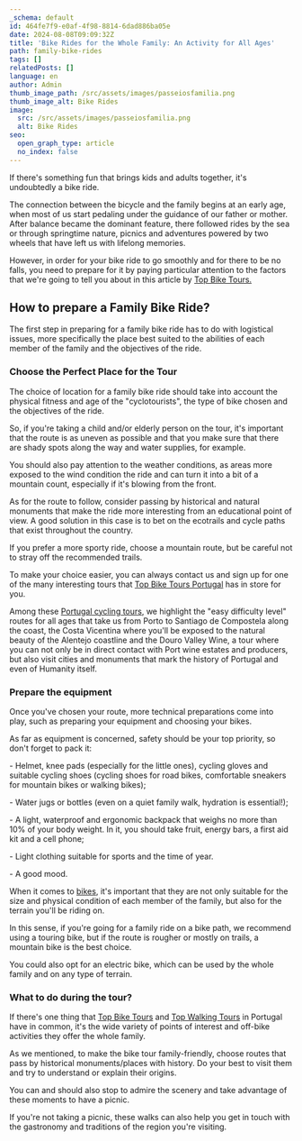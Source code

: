 ```yaml
---
_schema: default
id: 464fe7f9-e0af-4f98-8814-6dad886ba05e
date: 2024-08-08T09:09:32Z
title: 'Bike Rides for the Whole Family: An Activity for All Ages'
path: family-bike-rides
tags: []
relatedPosts: []
language: en
author: Admin
thumb_image_path: /src/assets/images/passeiosfamilia.png
thumb_image_alt: Bike Rides
image:
  src: /src/assets/images/passeiosfamilia.png
  alt: Bike Rides
seo:
  open_graph_type: article
  no_index: false
---
```


If there's something fun that brings kids and adults together, it's undoubtedly
a bike ride.

The connection between the bicycle and the family begins at an early age, when
most of us start pedaling under the guidance of our father or mother. After
balance became the dominant feature, there followed rides by the sea or through
springtime nature, picnics and adventures powered by two wheels that have left
us with lifelong memories.

However, in order for your bike ride to go smoothly and for there to be no
falls, you need to prepare for it by paying particular attention to the factors
that we're going to tell you about in this article by
[Top Bike Tours.](https://topbiketoursportugal.com/)

## How to prepare a Family Bike Ride?

The first step in preparing for a family bike ride has to do with logistical
issues, more specifically the place best suited to the abilities of each member
of the family and the objectives of the ride.

### Choose the Perfect Place for the Tour

The choice of location for a family bike ride should take into account the
physical fitness and age of the "cyclotourists", the type of bike chosen and the
objectives of the ride.

So, if you're taking a child and/or elderly person on the tour, it's important
that the route is as uneven as possible and that you make sure that there are
shady spots along the way and water supplies, for example.

You should also pay attention to the weather conditions, as areas more exposed
to the wind condition the ride and can turn it into a bit of a mountain count,
especially if it's blowing from the front.

As for the route to follow, consider passing by historical and natural monuments
that make the ride more interesting from an educational point of view. A good
solution in this case is to bet on the ecotrails and cycle paths that exist
throughout the country.

If you prefer a more sporty ride, choose a mountain route, but be careful not to
stray off the recommended trails.

To make your choice easier, you can always contact us and sign up for one of the
many interesting tours that
[Top Bike Tours Portugal](https://topbiketoursportugal.com/) has in store for
you.

Among these [Portugal cycling tours](https://topbiketoursportugal.com/), we
highlight the "easy difficulty level" routes for all ages that take us from
Porto to Santiago de Compostela along the coast, the Costa Vicentina where
you'll be exposed to the natural beauty of the Alentejo coastline and the Douro
Valley Wine, a tour where you can not only be in direct contact with Port wine
estates and producers, but also visit cities and monuments that mark the history
of Portugal and even of Humanity itself.

### Prepare the equipment

Once you've chosen your route, more technical preparations come into play, such
as preparing your equipment and choosing your bikes.

As far as equipment is concerned, safety should be your top priority, so don't
forget to pack it:

\- Helmet, knee pads (especially for the little ones), cycling gloves and
suitable cycling shoes (cycling shoes for road bikes, comfortable sneakers for
mountain bikes or walking bikes);

\- Water jugs or bottles (even on a quiet family walk, hydration is essential!);

\- A light, waterproof and ergonomic backpack that weighs no more than 10% of
your body weight. In it, you should take fruit, energy bars, a first aid kit and
a cell phone;

\- Light clothing suitable for sports and the time of year.

\- A good mood.

When it comes to
[bikes](https://topbiketoursportugal.com/rent-bike-porto-portugal/), it's
important that they are not only suitable for the size and physical condition of
each member of the family, but also for the terrain you'll be riding on.

In this sense, if you're going for a family ride on a bike path, we recommend
using a touring bike, but if the route is rougher or mostly on trails, a
mountain bike is the best choice.

You could also opt for an electric bike, which can be used by the whole family
and on any type of terrain.

### What to do during the tour?

If there's one thing that [Top Bike Tours](https://topbiketoursportugal.com/)
and [Top Walking Tours](https://topwalkingtoursportugal.com/) in Portugal have
in common, it's the wide variety of points of interest and off-bike activities
they offer the whole family.

As we mentioned, to make the bike tour family-friendly, choose routes that pass
by historical monuments/places with history. Do your best to visit them and try
to understand or explain their origins.

You can and should also stop to admire the scenery and take advantage of these
moments to have a picnic.

If you're not taking a picnic, these walks can also help you get in touch with
the gastronomy and traditions of the region you're visiting.
